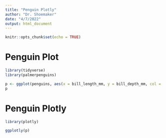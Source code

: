```yaml
---
title: "Penguin Plotly"
author: "Dr. Shoemaker"
date: "4/7/2022"
output: html_document
---
```


```r
knitr::opts_chunk$set(echo = TRUE)
```

# Penguin Plot
```r
library(tidyverse)
library(palmerpenguins)

p <- ggplot(penguins, aes(x = bill_length_mm, y = bill_depth_mm, col = species)) + geom_point()
p
```


# Penguin Plotly

```R
library(plotly)

ggplotly(p)
```